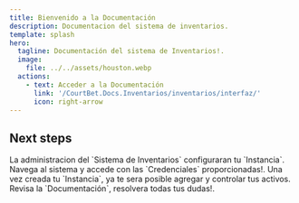 ```yaml
---
title: Bienvenido a la Documentación
description: Documentacion del sistema de inventarios.
template: splash
hero:
  tagline: Documentación del sistema de Inventarios!.
  image:
    file: ../../assets/houston.webp
  actions:
    - text: Acceder a la Documentación
      link: '/CourtBet.Docs.Inventarios/inventarios/interfaz/'
      icon: right-arrow
---
```



## Next steps

<CardGrid stagger>
	<Card title="Pide a la administración" icon="setting">
		La administracion del `Sistema de Inventarios` configuraran tu `Instancia`.
	</Card>
	<Card title="Navega al Sistema" icon="seti:firefox">
		Navega al sistema y accede con las `Credenciales` proporcionadas!.
	</Card>
	<Card title="Agrega y controla tus activos" icon="add-document">
		Una vez creada tu `Instancia`, ya te sera posible agregar y controlar tus activos.
	</Card>	
	<Card title="Tienes dudas!" icon="open-book">
		Revisa la `Documentación`, resolvera todas tus dudas!.
	</Card>
</CardGrid>
